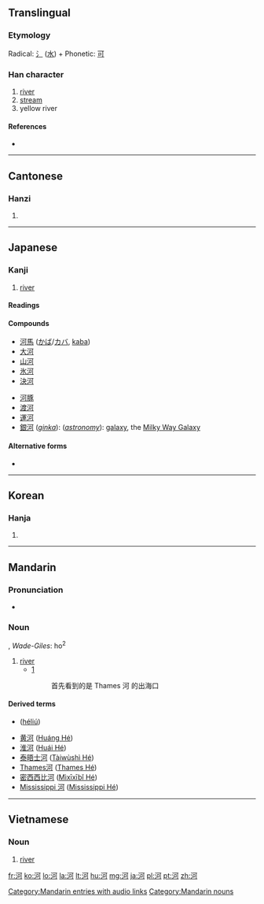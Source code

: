 ==Translingual==

===Etymology===
Radical: [[氵]] ([[水]]) + Phonetic: [[可]]

===Han character===
{{Han char|rn=85|rad=水|as=05|sn=8|four=3112<sub>0</sub>|canj=水一弓口 (EMNR)|ids=⿰[[氵]][[可]]}}

# [[river]]
# [[stream]]
# yellow river<!-- I can't seem to verify this one -->

====References====
* {{Han ref|kx=0613.090|dkj=17245|dj=1006.080|hdz=31582.030|uh=6CB3|ud=27827|bh=AA65|bd=43621}}

----

==Cantonese==

===Hanzi===
{{yue-hanzi|jyut=|y=[[ho4]]}}

# {{defn|lang=yue|sort=水05}}

----

==Japanese==

===Kanji===
{{ja-kanji|grade=5|rs=水05}}

# [[river]]

====Readings====
{{ja-readings
|on=[[か]] (ka)
|kun=[[かわ]] (kawa)}}

====Compounds====
{{der-top|Compounds}}
* [[河馬]] ([[かば]]/[[カバ]], [[kaba]])
* [[大河]]
* [[山河]]
* [[氷河]]
* [[決河]]
{{der-mid}}
* [[河豚]]
* [[渡河]]
* [[運河]]
* [[銀河]] (''[[ginka]]''): (''[[astronomy]]''): [[galaxy]], the [[Milky Way Galaxy]]

{{bottom}}

==== Alternative forms ====
* {{l|ja|川}}

----

==Korean==

===Hanja===
{{ko-hanja|hangeul=하|eumhun=|rv=ha|mr=ha|y=ha}}

# {{defn|lang=ko|sort=水05}}

----

==Mandarin==

===Pronunciation===
* {{audio|zh-hé.ogg|audio}}

===Noun===
{{cmn-noun|ts|pin=hé|pint=he2}}, ''Wade-Giles'': ho<sup>2</sup>

# [[river]]
#* [http://books.google.co.uk/books?id=gPkTKbU8_jgC&pg=PA21&dq=%22Thames%E6%B2%B3%22&hl=en&ei=l5GJTuvTOsme-wae9Igg&sa=X&oi=book_result&ct=result&resnum=1&ved=0CC0Q6AEwAA#v=onepage&q=%22Thames%E6%B2%B3%22&f=false]
#*: 首先看到的是 Thames 河 的出海口

====Derived terms====
* {{l|cmn|河流}} ([[héliú]])
* [[黄河]] ([[Huáng Hé]])
* [[淮河]] ([[Huái Hé]])
* [[泰晤士河]] ([[Tàiwùshì Hé]])
* [[Thames河]] ([[Thames Hé]])
* [[密西西比河]] ([[Mìxīxībǐ Hé]])
* [[Mississippi 河]] ([[Mississippi Hé]])

[[Category:Mandarin entries with audio links]]
[[Category:Mandarin nouns]]
----

==Vietnamese==

===Noun===
{{vi-hantu|[[hà]]|rs=水05|pos=noun}}

# [[river]]

[[fr:河]]
[[ko:河]]
[[lo:河]]
[[la:河]]
[[lt:河]]
[[hu:河]]
[[mg:河]]
[[ja:河]]
[[pl:河]]
[[pt:河]]
[[zh:河]]